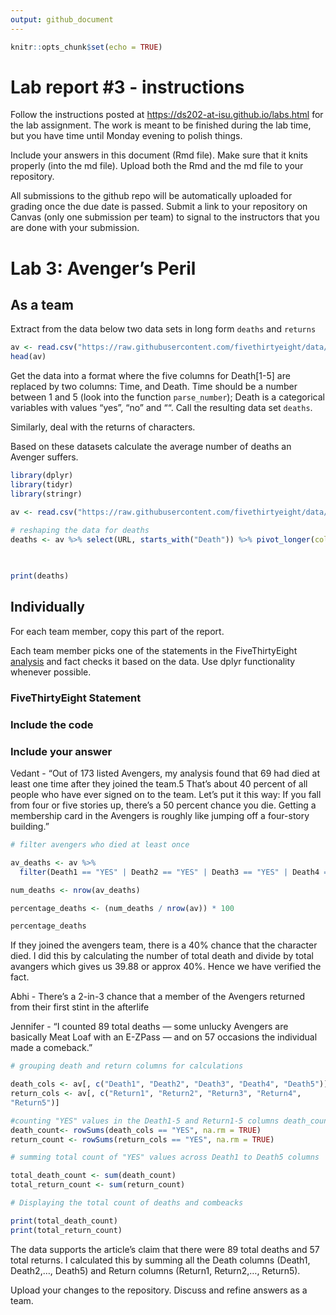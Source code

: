 ```yaml
---
output: github_document
---
```


<!-- README.md is generated from README.Rmd. Please edit the README.Rmd file -->

```r
knitr::opts_chunk$set(echo = TRUE)
```

# Lab report #3 - instructions

Follow the instructions posted at <https://ds202-at-isu.github.io/labs.html> for the lab assignment. The work is meant to be finished during the lab time, but you have time until Monday evening to polish things.

Include your answers in this document (Rmd file). Make sure that it knits properly (into the md file). Upload both the Rmd and the md file to your repository.

All submissions to the github repo will be automatically uploaded for grading once the due date is passed. Submit a link to your repository on Canvas (only one submission per team) to signal to the instructors that you are done with your submission.

# Lab 3: Avenger's Peril

## As a team

Extract from the data below two data sets in long form `deaths` and `returns`

```r
av <- read.csv("https://raw.githubusercontent.com/fivethirtyeight/data/master/avengers/avengers.csv", stringsAsFactors = FALSE)
head(av)
```

Get the data into a format where the five columns for Death[1-5] are replaced by two columns: Time, and Death. Time should be a number between 1 and 5 (look into the function `parse_number`); Death is a categorical variables with values "yes", "no" and "". Call the resulting data set `deaths`.

Similarly, deal with the returns of characters.

Based on these datasets calculate the average number of deaths an Avenger suffers.

```r
library(dplyr)
library(tidyr)
library(stringr)

av <- read.csv("https://raw.githubusercontent.com/fivethirtyeight/data/master/avengers/avengers.csv", stringsAsFactors = FALSE)

# reshaping the data for deaths
deaths <- av %>% select(URL, starts_with("Death")) %>% pivot_longer(cols = Death1:Death5,
                                                                           names_to = "death",
                                                                           values_to = "result") %>% group_by(URL) %>% summarise(death_count = sum(result == "YES"))  %>% summarise(death_mean = mean(death_count))

print(deaths)

```

## Individually

For each team member, copy this part of the report.

Each team member picks one of the statements in the FiveThirtyEight [analysis](https://fivethirtyeight.com/features/avengers-death-comics-age-of-ultron/) and fact checks it based on the data. Use dplyr functionality whenever possible.

### FiveThirtyEight Statement

### Include the code

### Include your answer

Vedant - "Out of 173 listed Avengers, my analysis found that 69 had died at least one time after they joined the team.5 That’s about 40 percent of all people who have ever signed on to the team. Let’s put it this way: If you fall from four or five stories up, there’s a 50 percent chance you die. Getting a membership card in the Avengers is roughly like jumping off a four-story building."

```r

# filter avengers who died at least once

av_deaths <- av %>%
  filter(Death1 == "YES" | Death2 == "YES" | Death3 == "YES" | Death4 == "YES" | Death5 == "YES")

num_deaths <- nrow(av_deaths)

percentage_deaths <- (num_deaths / nrow(av)) * 100

percentage_deaths

```

If they joined the avengers team, there is a 40% chance that the character died. I did this by calculating the number of total death and divide by total avangers which gives us 39.88 or approx 40%. Hence we have verified the fact.

Abhi - There’s a 2-in-3 chance that a member of the Avengers returned from their first stint in the afterlife

Jennifer - "I counted 89 total deaths — some unlucky Avengers are basically Meat Loaf with an E-ZPass — and on 57 occasions the individual made a comeback."

```r
# grouping death and return columns for calculations

death_cols <- av[, c("Death1", "Death2", "Death3", "Death4", "Death5")]
return_cols <- av[, c("Return1", "Return2", "Return3", "Return4",
"Return5")]

#counting "YES" values in the Death1-5 and Return1-5 columns death_count
death_count<- rowSums(death_cols == "YES", na.rm = TRUE) 
return_count <- rowSums(return_cols == "YES", na.rm = TRUE)

# summing total count of "YES" values across Death1 to Death5 columns

total_death_count <- sum(death_count) 
total_return_count <- sum(return_count)

# Displaying the total count of deaths and combeacks

print(total_death_count) 
print(total_return_count) 
```

The data supports the article's claim that there were 89 total deaths and 57 total returns. I calculated this by summing all the Death columns (Death1, Death2,..., Death5) and Return columns (Return1, Return2,..., Return5).

Upload your changes to the repository. Discuss and refine answers as a team.
